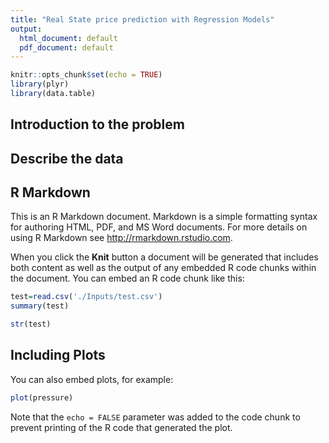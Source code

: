 ```yaml
---
title: "Real State price prediction with Regression Models"
output:
  html_document: default
  pdf_document: default
---
```


```r
knitr::opts_chunk$set(echo = TRUE)
library(plyr)
library(data.table)
```

## Introduction to the problem

## Describe the data

## R Markdown

This is an R Markdown document. Markdown is a simple formatting syntax for authoring HTML, PDF, and MS Word documents. For more details on using R Markdown see <http://rmarkdown.rstudio.com>.

When you click the **Knit** button a document will be generated that includes both content as well as the output of any embedded R code chunks within the document. You can embed an R code chunk like this:

```r
test=read.csv('./Inputs/test.csv')
summary(test)
```
```r
str(test)
```
## Including Plots

You can also embed plots, for example:

```r
plot(pressure)
```

Note that the `echo = FALSE` parameter was added to the code chunk to prevent printing of the R code that generated the plot.
